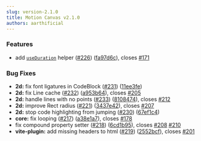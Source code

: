 ```yaml
---
slug: version-2.1.0
title: Motion Canvas v2.1.0
authors: aarthificial
---
```


### Features

- add [`useDuration`](/docs/time-events#controlling-animation-duration) helper
  ([#226](https://github.com/revideo/revideo/issues/226))
  ([fa97d6c](https://github.com/revideo/revideo/commit/fa97d6c7f076f287c9b86d2f8852341bd368ef1c)),
  closes [#171](https://github.com/revideo/revideo/issues/171)

### Bug Fixes

- **2d:** fix font ligatures in CodeBlock
  ([#231](https://github.com/revideo/revideo/issues/231))
  ([11ee3fe](https://github.com/revideo/revideo/commit/11ee3fef5ad878313cf19833df6881333ced4dac))
- **2d:** fix Line cache
  ([#232](https://github.com/revideo/revideo/issues/232))
  ([a953b64](https://github.com/revideo/revideo/commit/a953b64540c020657845efc84d4179142a7a0974)),
  closes [#205](https://github.com/revideo/revideo/issues/205)
- **2d:** handle lines with no points
  ([#233](https://github.com/revideo/revideo/issues/233))
  ([8108474](https://github.com/revideo/revideo/commit/81084743dfad7b6419760796fda825047909d4d4)),
  closes [#212](https://github.com/revideo/revideo/issues/212)
- **2d:** improve Rect radius
  ([#221](https://github.com/revideo/revideo/issues/221))
  ([3437e42](https://github.com/revideo/revideo/commit/3437e42713a3f4a8d44d246ee01e2eb23b61e06a)),
  closes [#207](https://github.com/revideo/revideo/issues/207)
- **2d:** stop code highlighting from jumping
  ([#230](https://github.com/revideo/revideo/issues/230))
  ([67ef1c4](https://github.com/revideo/revideo/commit/67ef1c497056dd1f8f9e20d1d7fc1af03ec3849e))
- **core:** fix looping
  ([#217](https://github.com/revideo/revideo/issues/217))
  ([a38e1a7](https://github.com/revideo/revideo/commit/a38e1a7c8fc21384cc17f3f982802071b8cd0cbf)),
  closes [#178](https://github.com/revideo/revideo/issues/178)
- fix compound property setter
  ([#218](https://github.com/revideo/revideo/issues/218))
  ([6cd1b95](https://github.com/revideo/revideo/commit/6cd1b952df950554eb637c9f8e82947c415d00c5)),
  closes [#208](https://github.com/revideo/revideo/issues/208)
  [#210](https://github.com/revideo/revideo/issues/210)
- **vite-plugin:** add missing headers to html
  ([#219](https://github.com/revideo/revideo/issues/219))
  ([2552bcf](https://github.com/revideo/revideo/commit/2552bcfbe2e90f3d4b86810d39f8cee24349e405)),
  closes [#201](https://github.com/revideo/revideo/issues/201)
